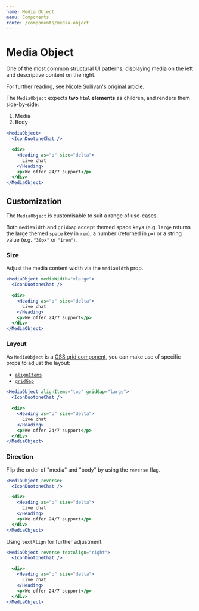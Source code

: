 ```yaml
---
name: Media Object
menu: Components
route: /components/media-object
---
```


# Media Object

One of the most common structural UI patterns; displaying media on the left
and descriptive content on the right.

For further reading, see [Nicole Sullivan's original article](http://www.stubbornella.org/content/2010/06/25/the-media-object-saves-hundreds-of-lines-of-code/).

The `MediaObject` expects **two `html` elements** as children, and renders them side-by-side:

1. Media
2. Body

```jsx react-live
<MediaObject>
  <IconDuotoneChat />

  <div>
    <Heading as="p" size="delta">
      Live chat
    </Heading>
    <p>We offer 24/7 support</p>
  </div>
</MediaObject>
```

## Customization

The `MediaObject` is customisable to suit a range of use-cases.

Both `mediaWidth` and `gridGap` accept themed space keys (e.g. `large` returns
the large themed `space` key in `rem`), a number (returned in `px`) or a string
value (e.g. `"30px"` or `"1rem"`).

### Size

Adjust the media content width via the `mediaWidth` prop.

```jsx react-live
<MediaObject mediaWidth="xlarge">
  <IconDuotoneChat />

  <div>
    <Heading as="p" size="delta">
      Live chat
    </Heading>
    <p>We offer 24/7 support</p>
  </div>
</MediaObject>
```

### Layout

As `MediaObject` is a [CSS grid component](https://developer.mozilla.org/en-US/docs/Web/CSS/CSS_Grid_Layout), you can make
use of specific props to adjust the layout:

- [`alignItems`](https://developer.mozilla.org/en-US/docs/Web/CSS/CSS_Grid_Layout/Box_Alignment_in_CSS_Grid_Layout#Aligning_items_on_the_Block_Axis)
- [`gridGap`](https://developer.mozilla.org/en-US/docs/Web/CSS/gap)

```jsx react-live
<MediaObject alignItems="top" gridGap="large">
  <IconDuotoneChat />

  <div>
    <Heading as="p" size="delta">
      Live chat
    </Heading>
    <p>We offer 24/7 support</p>
  </div>
</MediaObject>
```

### Direction

Flip the order of "media" and "body" by using the `reverse` flag.

```jsx react-live
<MediaObject reverse>
  <IconDuotoneChat />

  <div>
    <Heading as="p" size="delta">
      Live chat
    </Heading>
    <p>We offer 24/7 support</p>
  </div>
</MediaObject>
```

Using `textAlign` for further adjustment.

```jsx react-live
<MediaObject reverse textAlign="right">
  <IconDuotoneChat />

  <div>
    <Heading as="p" size="delta">
      Live chat
    </Heading>
    <p>We offer 24/7 support</p>
  </div>
</MediaObject>
```
